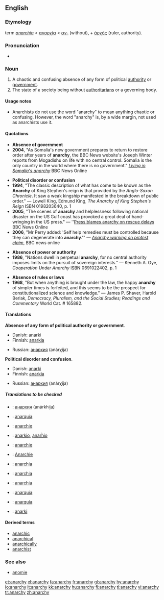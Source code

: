 ==English==

{{wikipedia}}
===Etymology===
{{NL.}} term ''[[anarchia]]'' < {{Gr.}} [[αναρχία]] < [[α-|αν-]] (without), + [[ἀρχός]] (ruler, authority).

===Pronunciation===
*{{IPA|/ˈænərki/}}

===Noun===
{{en-noun|anarchies|-}}


# A chaotic and confusing absence of any form of political [[authority]] or [[government]].
# The state of a society being without [[authoritarians]] or a governing body.

====Usage notes====
* Anarchists do not use the word "anarchy" to mean anything chaotic or confusing. However, the word "anarchy" is, by a wide margin, not used as anarchists use it.

====Quotations====
*'''Absence of government'''
*'''2004''', "As Somalia's new government prepares to return to restore order after years of '''anarchy''', the BBC News website's Joseph Winter reports from Mogadishu on life with no central control.  Somalia is the only country in the world where there is no government." ''[http://news.bbc.co.uk/1/hi/world/africa/4017147.stm Living in Somalia's anarchy]'' BBC News Online

*'''Political disorder or confusion'''
*'''1994''', "The classic description of what has come to be known as the '''Anarchy''' of King Stephen's reign is that provided by the ''Anglo-Saxon Chronicle''.  It saw a weak kingship manifested in the breakdown of public order." &mdash; Lowell King, Edmund King, ''The Anarchy of King Stephen's Reign'' ISBN 0198203640, p. 1
*'''2005''', "The scenes of '''anarchy''' and helplessness following national disaster on the US Gulf coast has provoked a great deal of hand-wringing in the US press." &mdash; ''[http://news.bbc.co.uk/1/hi/world/americas/4208962.stm Press blames anarchy on rescue delays] BBC News Online
*'''2006''', "Mr Perry added: 'Self help remedies must be controlled because they can degenerate into '''anarchy'''.'" &mdash; ''[http://news.bbc.co.uk/1/hi/uk_politics/4739946.stm Anarchy warning on protest claim]'', BBC news online

*'''Absence of power or authority'''
*'''1986''', "Nations dwell in perpetual '''anarchy''', for no central authority imposes limits on the pursuit of sovereign interests." &mdash; Kenneth A. Oye, ''Cooperation Under Anarchy'' ISBN 0691022402, p. 1

*'''Absence of rules or laws'''
*'''1968''', "But when anything is brought under the law, the happy '''anarchy''' of simpler times is forfeited, and this seems to be the prospect for constitutionalized science and knowledge." &mdash; James P. Shaver, Harold Berlak, ''Democracy, Pluralism, and the Social Studies; Readings and Commentary'' World Cat. # 165882.

====Translations====
;'''Absence of any form of political authority or government'''.
{{top}}
*Danish: [[anarki]]
*Finnish: [[anarkia]]
{{mid}}
*Russian: [[анархия]] (anárχija) {{f}}
{{bottom}}

;'''Political disorder and confusion'''.
{{top}}
*Danish: [[anarki]]
*Finnish: [[anarkia]]
{{mid}}
*Russian: [[анархия]] (anárχija) {{f}}
{{bottom}}

=====Translations to be checked=====
{{checktrans}}
{{trans-top}}
*{{ttbc|Bulgarian}}: [[анархия]] (anárkhija) {{f}} {{l}}
*{{ttbc|Catalan}}: [[anarquía]] {{f}}
*{{ttbc|Dutch}}: [[anarchie]] {{f}}
*{{ttbc|Esperanto}}: [[anarkio]], [[anarĥio]]
*{{ttbc|French}}: [[anarchie]] {{f}}
*{{ttbc|German}}: [[Anarchie]] {{f}}
*{{ttbc|Italian}}: [[anarchia]] {{f}}
{{trans-mid}}
*{{ttbc|Latin}}: [[anarchia]] {{f}}
*{{ttbc|Polish}}: [[anarchia]] {{f}}
*{{ttbc|Portuguese}}: [[anarquia]] {{f}}
*{{ttbc|Spanish}}: [[anarquía]] {{f}}
*{{ttbc|Swedish}}: [[anarki]]
{{trans-bottom}}

====Derived terms====
*[[anarchic]]
*[[anarchical]]
*[[anarchically]]
*[[anarchist]]

===See also===
*[[anomie]]

[[et:anarchy]]
[[el:anarchy]]
[[fa:anarchy]]
[[fr:anarchy]]
[[gl:anarchy]]
[[hy:anarchy]]
[[io:anarchy]]
[[it:anarchy]]
[[kk:anarchy]]
[[hu:anarchy]]
[[fi:anarchy]]
[[tl:anarchy]]
[[vi:anarchy]]
[[tr:anarchy]]
[[zh:anarchy]]